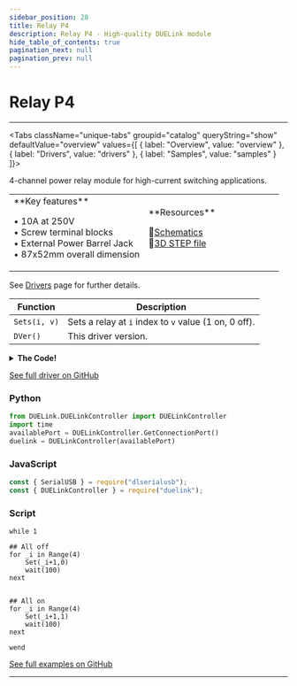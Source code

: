 ```yaml
---
sidebar_position: 28
title: Relay P4
description: Relay P4 - High-quality DUELink module
hide_table_of_contents: true
pagination_next: null
pagination_prev: null
---
```



# Relay P4

<ImageSection 
  product="acrelayp4-c"
  tagline="4x 10A Relay Controller"
/>

---

<Tabs className="unique-tabs" groupid="catalog" queryString="show" defaultValue="overview"
  values={[
    {
        label: "Overview",
        value: "overview"
    },
    {
        label: "Drivers",
        value: "drivers"
    },
    {
        label: "Samples",
        value: "samples"
    }
]}>

<TabItem value="overview">

4-channel power relay module for high-current switching applications.

<table><td width='50%'>
**Key features**

• 10A at 250V<br/>
• Screw terminal blocks<br/>
• External Power Barrel Jack<br/>
• 87x52mm overall dimension<br/>

</td><td width='50%'>
**Resources**
 
📄<a href="/sch/gdl-acrelayp4-c.pdf" download>Schematics</a><br/>
🔩<a href="/3d/gdl-acrelayp4-c.step" download>3D STEP file</a><br/>
</td></table>

</TabItem>

<TabItem value="drivers">

See [Drivers](/docs/engine/drivers) page for further details.

| Function | Description |
|----------|-------------|
| `Sets(i, v)` | Sets a relay at `i` index to `v` value (1 on, 0 off). |
| `DVer()` | This driver version. |
<details>
<summary><strong>The Code!</strong></summary>

**Relay P4 Driver**

```batch
##### Relay P4 Driver #####

fn DVer()
    return 1.0
fend

fn Set(i, v)
    if i < 1 || i > 4
        return
    end
    DWrite(7-i, v)
fend

####################

```

</details>

[See full driver on GitHub](https://github.com/ghi-electronics/duelink-website/tree/main/static/code/drivers)

</TabItem>

<TabItem value="samples">

### Python

```python
from DUELink.DUELinkController import DUELinkController
import time
availablePort = DUELinkController.GetConnectionPort()
duelink = DUELinkController(availablePort)
```

### JavaScript

```javascript
const { SerialUSB } = require("dlserialusb");
const { DUELinkController } = require("duelink");
```

### Script

```batch
while 1

## All off
for _i in Range(4)
    Set(_i+1,0)
    wait(100)
next


## All on
for _i in Range(4)
    Set(_i+1,1)
    wait(100)
next

wend

```

[See full examples on GitHub](https://github.com/ghi-electronics/duelink-website/tree/main/static/code/samples)

</TabItem>

</Tabs>

---

<OrderSection
    product="DUELink Relay P4"
    partnumber="GDL-ACRELAYP4-C"
    price="$0.00"
/>
